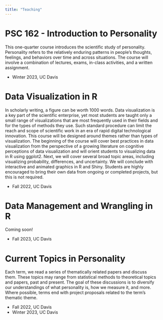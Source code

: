 ```yaml
---
title: "Teaching"
---
```


# PSC 162 - Introduction to Personality  
This one-quarter course introduces the scientific study of personality. Personality refers to the relatively enduring patterns in people’s thoughts, feelings, and behaviors over time and across situations. The course will involve a combination of lectures, exams, in-class activities, and a written assignment. 

* Winter 2023, UC Davis

# Data Visualization in R  

In scholarly writing, a figure can be worth 1000 words. Data visualization is a key part of the scientific enterprise, yet most students are taught only a small range of visualizations that are most frequently used in their fields and for the types of methods they use. Such standard procedure can limit the reach and scope of scientific work in an era of rapid digital technological innovation. This course will be designed around themes rather than types of visualization. The beginning of the course will cover best practices in data visualization from the perspective of a growing literature on cognitive perceptions of data visualization and will orient students to visualizing data in R using ggplot2. Next, we will cover several broad topic areas, including visualizing probability, differences, and uncertainty. We will conclude with interactive and animated graphics in R and Shiny. Students are highly encouraged to bring their own data from ongoing or completed projects, but this is not required. 

* Fall 2022, UC Davis

# Data Management and Wrangling in R  

Coming soon!

* Fall 2023, UC Davis  

# Current Topics in Personality  

Each term, we read a series of thematically related papers and discuss them. These topics may range from statistical methods to theoretical topics and papers, past and present. The goal of these discussions is to diversify our understandings of what personality is, how we measure it, and more. Where possible, terms end with project proposals related to the term's thematic theme. 

* Fall 2022, UC Davis  
* Winter 2023, UC Davis  

